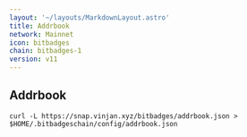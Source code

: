 ```yaml
---
layout: '~/layouts/MarkdownLayout.astro'
title: Addrbook
network: Mainnet
icon: bitbadges
chain: bitbadges-1
version: v11
---
```

## Addrbook

```
curl -L https://snap.vinjan.xyz/bitbadges/addrbook.json > $HOME/.bitbadgeschain/config/addrbook.json
```

